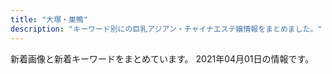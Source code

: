 ```yaml
---
title: "大塚・巣鴨"
description: "キーワード別にの巨乳アジアン・チャイナエステ嬢情報をまとめました。"
---
```


新着画像と新着キーワードをまとめています。
2021年04月01日の情報です。

<DmmAffiliateIns />
<KeywordTable
  shops={
    [
    {
        "keywords": {},
        "name": "\u3066\u3082\u307f\u3084",
        "url": "http://ko-relax.info/",
        "img_links": [],
        "station": "JR\u99d2\u8fbc\u99c5\u6771\u53e3"
    },
    {
        "keywords": {},
        "station": "JR\u99d2\u8fbc\u99c5\u6771\u53e3",
        "url": "http://arm-es.com/",
        "name": "\u30de\u30b7\u30e5\u30de\u30ed",
        "img_links": [
            "http://arm-es.com/media/sites/13/2021/02/1612779406-flash1.jpg",
            "http://arm-es.com/media/sites/13/elementor/thumbs/1612941250-2-p2nc276jzst1ag5kjadb8ljz412n1kwl8w2sec9qjk.jpg",
            "http://arm-es.com/media/sites/13/2021/02/r1-1.jpg",
            "http://arm-es.com/media/sites/13/2021/02/1612779404-flash.jpg",
            "http://arm-es.com/media/sites/13/2021/02/r2-1.jpg",
            "http://arm-es.com/media/sites/13/elementor/thumbs/1612941284-4-p2nc3351h2zivgvaybr7738yehmz4pgnh5hle19ku0.jpg",
            "http://arm-es.com/media/sites/13/2021/03/1616658265-717B549D-EE02-4F25-9DF3-43649AB2785F-242x300.jpeg",
            "http://arm-es.com/media/sites/13/elementor/thumbs/1614830040-A4F263E2-84CF-4064-849B-5F1D3A8962B7-p3pdykoker7f35d9jk8yis75bexrtphuaa8gl2e10g.jpeg",
            "http://arm-es.com/media/sites/13/elementor/thumbs/1612941234-1-p2nc1s54yg8g4orez3va4pcllv4rmf8vutn0pww1b4.jpg",
            "http://arm-es.com/media/sites/13/elementor/thumbs/1612941267-3-p2nc2n5s8wdne3iijmujipa4axtqhup7qyec8bx9rs.jpg",
            "http://arm-es.com/media/sites/13/elementor/thumbs/1612941358-6-p2nc50p3itmqqm29o5tlblp2d044yb4sepriwieg1k.jpg",
            "http://arm-es.com/media/sites/13/elementor/thumbs/1612941410-5-p2nc6dkpe7hnic39qqy6x9d191f82kitxforuwdz20.jpg",
            "http://arm-es.com/media/sites/13/2021/03/1616658266-9AFA83A6-DA81-4A53-8BB7-573D97A63C23.jpeg",
            "http://arm-es.com/media/sites/13/elementor/thumbs/1615907550-DE5AD401-0C44-4EC3-AB52-CB94A75B4D20-p4b3gedphkahsbf1rk9reb6hl6w950twbseooo34ps.jpeg",
            "http://arm-es.com/media/sites/13/elementor/thumbs/1613538765-F562FBE7-D9D5-4A85-97B7-94AF100F9870-p2zdfc5no7l6u0mpugrrh7estz1rfzcbvcszv6b2cg.jpeg",
            "http://arm-es.com/media/sites/13/elementor/thumbs/1612941267-3-p2nc2n5t7zewrticxz9ywzit7kvvofo0z361k1m1ls.jpg",
            "http://arm-es.com/media/sites/13/2021/02/1612941410-5.jpg",
            "http://arm-es.com/media/sites/13/elementor/thumbs/1612941250-2-p2nc276j0prrwq5q4xxvubba7e0huzxs0rb32mkypk.jpg",
            "http://arm-es.com/media/sites/13/2021/02/1612776477-top.jpg",
            "http://arm-es.com/media/sites/13/2021/03/1616658265-717B549D-EE02-4F25-9DF3-43649AB2785F.jpeg",
            "http://arm-es.com/media/sites/13/elementor/thumbs/1612941234-1-p2nc1s53zd76qyrkkrfuqf3wp82mfua2movbe779h4.jpg",
            "http://arm-es.com/media/sites/13/2021/03/1616658266-9AFA83A6-DA81-4A53-8BB7-573D97A63C23-233x300.jpeg",
            "http://arm-es.com/media/sites/13/elementor/thumbs/1612941284-4-p2nc3352g60s96v5co6mldhnb4p4bafgpa9apqyco0.jpg",
            "http://arm-es.com/media/sites/13/2021/02/1613544003-c19.jpg"
        ]
    },
    {
        "station": "JR\u5927\u585a\u99c5\u5357\u53e3",
        "img_links": [],
        "url": "http://rin-este.info/",
        "keywords": {},
        "name": "\u51db\u82b1 \u308a\u3093\u304b"
    },
    {
        "url": "https://sakura.aoaoeo.com/",
        "keywords": {},
        "name": "SAKURA \u30ea\u30e9\u30af\u30bc\u30fc\u30b7\u30e7\u30f3",
        "station": "JR\u5927\u585a\u99c5\u5317\u53e3",
        "img_links": []
    },
    {
        "url": "http://mermaid.tyo.ac/",
        "station": "\u897f\u5de3\u9d28\u99c5A3\u53e3",
        "keywords": {
            "83": 5,
            "D": 33,
            "E": 5,
            "87": 5,
            "86": 18,
            "85": 15,
            "C": 24
        },
        "img_links": [
            "http://mermaid.tyo.ac/photos/sites/9/2021/01/2021010607373428.jpg",
            "http://mermaid.tyo.ac/photos/sites/9/2021/01/202101060719336.jpg",
            "http://mermaid.tyo.ac/photos/sites/9/2020/07/2020070504014471.jpg",
            "http://mermaid.tyo.ac/photos/sites/9/2020/07/2020070504013113.jpg",
            "http://mermaid.tyo.ac/images/room4.jpg",
            "http://mermaid.tyo.ac/photos/sites/9/2021/01/2021010607193459.jpg",
            "http://mermaid.tyo.ac/images/room2.jpg",
            "http://mermaid.tyo.ac/photos/sites/9/2020/07/2020070504012720.jpg",
            "http://mermaid.tyo.ac/images/room1.jpg",
            "http://mermaid.tyo.ac/photos/sites/9/2020/07/2020070504014629.jpg",
            "http://mermaid.tyo.ac/photos/sites/9/2020/07/2020070504014544.jpg",
            "http://mermaid.tyo.ac/photos/sites/9/2020/07/2020070504013841.jpg",
            "http://mermaid.tyo.ac/images/themes/blue/s_link.png",
            "http://mermaid.tyo.ac/images/themes/blue/line.png",
            "http://mermaid.tyo.ac/photos/sites/9/2020/07/2020070504013573.jpg",
            "http://mermaid.tyo.ac/photos/sites/9/2020/07/202007050401424.jpg",
            "http://mermaid.tyo.ac/images/themes/blue/s_newface.png",
            "http://mermaid.tyo.ac/images/themes/blue/s_staff.png",
            "http://mermaid.tyo.ac/images/themes/blue/no1.png",
            "http://mermaid.tyo.ac/images/themes/blue/no2.png",
            "http://mermaid.tyo.ac/images/themes/blue/s_pickup.png",
            "http://mermaid.tyo.ac/photos/sites/9/2020/07/2020070504012859.jpg",
            "http://mermaid.tyo.ac/images/themes/blue/s_zysx.png",
            "http://mermaid.tyo.ac/photos/sites/9/2020/07/2020070504012584.jpg",
            "http://mermaid.tyo.ac/images/themes/blue/s_ranking.png",
            "http://mermaid.tyo.ac/images/themes/blue/s_news.png",
            "http://mermaid.tyo.ac/images/themes/blue/r3.jpg",
            "http://mermaid.tyo.ac/photos/sites/9/2020/07/202007050401371.jpg",
            "http://mermaid.tyo.ac/photos/sites/9/2021/01/2021010607193226.jpg",
            "http://mermaid.tyo.ac/photos/sites/9/2020/07/2020070504013943.jpg",
            "http://mermaid.tyo.ac/images/room3.jpg",
            "http://mermaid.tyo.ac/photos/sites/9/2020/07/2020070504013325.jpg",
            "http://mermaid.tyo.ac/images/themes/blue/mobile.jpg",
            "http://mermaid.tyo.ac/photos/sites/9/2021/01/2021010607193228.jpg",
            "http://mermaid.tyo.ac/photos/sites/9/2020/07/2020070504013427.jpg",
            "http://mermaid.tyo.ac/photos/sites/9/2020/07/2020070504014156.jpg",
            "http://mermaid.tyo.ac/photos/sites/9/2021/01/2021010607193192.jpg"
        ],
        "name": "RelaCute no.1\u30fb\u30ea\u30e9\u30ad\u30e5\u30fc\u30c8 no.1"
    },
    {
        "url": "http://rinpa-awa.info/",
        "keywords": {},
        "station": "JR\u5927\u585a\u99c5\u5317\u53e3",
        "img_links": [],
        "name": "\u99a8-\u304b\u304a\u308a-"
    },
    {
        "name": "\u604b",
        "img_links": [
            "https://koi-relax.tokyo/wp-content/themes/este/img/3.jpg",
            "https://koi-relax.tokyo/wp-content/themes/este/img/4.jpg",
            "https://koi-relax.tokyo/wp-content/themes/este/img/top-img03.png",
            "https://koi-relax.tokyo/wp-content/themes/este/img/tel_header.png",
            "https://koi-relax.tokyo/wp-content/uploads/2021/03/ui2yt1fg.jpg",
            "https://koi-relax.tokyo/wp-content/themes/este/img/top-img02.png",
            "https://koi-relax.tokyo/wp-content/uploads/2021/03/iuygfas.jpg",
            "https://koi-relax.tokyo/wp-content/themes/este/img/top-img01a.png",
            "https://koi-relax.tokyo/wp-content/uploads/2021/03/987syatdf.jpg",
            "https://koi-relax.tokyo/wp-content/themes/este/img/call.png",
            "https://koi-relax.tokyo/wp-content/themes/este/img/tel_footer.png",
            "https://koi-relax.tokyo/wp-content/themes/este/img/1.jpg",
            "https://koi-relax.tokyo/wp-content/themes/este/img/top-img01b.png",
            "https://koi-relax.tokyo/wp-content/themes/este/img/2.jpg"
        ],
        "url": "https://koi-relax.tokyo/",
        "keywords": {
            "D": 12
        },
        "station": "JR\u5de3\u9d28\u99c5"
    },
    {
        "station": "JR\u5de3\u9d28\u99c5\u6b63\u9762\u53e3",
        "url": "http://www.relax-luck.work/",
        "name": "Relax Luck",
        "img_links": [
            "http://www.relax-luck.work/sp/images/rec2.jpg",
            "http://www.relax-luck.work/sp/staff/sizuka.jpg",
            "http://www.relax-luck.work/images/tr.jpg",
            "http://www.relax-luck.work/images/1.jpg",
            "http://www.relax-luck.work/images/ta.jpg",
            "http://www.relax-luck.work/images/news_t.jpg",
            "http://www.relax-luck.work/img/siori1.jpg",
            "http://www.relax-luck.work/images/sys.png",
            "http://www.relax-luck.work/sp/images/head.jpg",
            "http://www.relax-luck.work/sp/menu/top.jpg",
            "http://www.relax-luck.work/images/interior_t.jpg",
            "http://www.relax-luck.work/sp/staff/erika.jpg",
            "http://www.relax-luck.work/sp/staff/miho.jpg",
            "http://www.relax-luck.work/sp/images/staff_t.jpg",
            "http://www.relax-luck.work/sp/images/ac1.png",
            "http://www.relax-luck.work/images/2.jpg",
            "http://www.relax-luck.work/sp/images/news.jpg",
            "http://www.relax-luck.work/sp/staff/siori.jpg",
            "http://www.relax-luck.work/sp/img/miho2.jpg",
            "http://www.relax-luck.work/images/int1.png",
            "http://www.relax-luck.work/images/int2.png",
            "http://www.relax-luck.work/images/sm.jpg",
            "http://www.relax-luck.work/sp/images/ta.png",
            "http://www.relax-luck.work/images/staff_t.jpg",
            "http://www.relax-luck.work/images/ac1.jpg",
            "http://www.relax-luck.work/sp/img/sizuka2.jpg",
            "http://www.relax-luck.work/sp/images/int2.png",
            "http://www.relax-luck.work/sp/img/miho1.jpg",
            "http://www.relax-luck.work/images/head.jpg",
            "http://www.relax-luck.work/img/sizuka2.jpg",
            "http://www.relax-luck.work/sp/images/rec1.jpg",
            "http://www.relax-luck.work/sp/img/erika1.jpg",
            "http://www.relax-luck.work/sp/img/siori1.jpg",
            "http://www.relax-luck.work/img/siori2.jpg",
            "http://www.relax-luck.work/sp/img/siori2.jpg",
            "http://www.relax-luck.work/images/3.jpg",
            "http://www.relax-luck.work/sp/images/sys.png",
            "http://www.relax-luck.work/sp/img/sizuka1.jpg",
            "http://www.relax-luck.work/img/sizuka1.jpg",
            "http://www.relax-luck.work/sp/images/footer.jpg",
            "http://www.relax-luck.work/img/erika1.jpg",
            "http://www.relax-luck.work/images/rec2.jpg",
            "http://www.relax-luck.work/img/miho1.jpg",
            "http://www.relax-luck.work/img/miho2.jpg",
            "http://www.relax-luck.work/img/erika2.jpg",
            "http://www.relax-luck.work/images/rec1.jpg",
            "http://www.relax-luck.work/images/4.jpg",
            "http://www.relax-luck.work/sp/menu/staff.jpg",
            "http://www.relax-luck.work/sp/images/interior_t.jpg",
            "http://www.relax-luck.work/sp/images/tel.png",
            "http://www.relax-luck.work/sp/images/ac1.jpg",
            "http://www.relax-luck.work/sp/img/erika2.jpg",
            "http://www.relax-luck.work/sp/images/int1.png"
        ],
        "keywords": {}
    },
    {
        "keywords": {},
        "station": "JR\u99d2\u8fbc\u99c5\u5317\u53e3",
        "url": "http://koukou.ests.co/",
        "name": "\u3046\u3055\u304e",
        "img_links": []
    },
    {
        "keywords": {
            "87": 12,
            "D": 48,
            "C": 12,
            "83": 12,
            "86": 36
        },
        "name": "\u7652\u51e6\uff5e\u30e6\u30c9\u30b3\u30ed\uff5e",
        "img_links": [
            "http://relaxation.ebb.jp/2/uploadimg/1614949857.jpg",
            "http://relaxation.ebb.jp/2/uploadimg/1614080688.jpg",
            "http://relaxation.ebb.jp/2/uploadimg/1614080543.jpg",
            "http://relaxation.ebb.jp/2/uploadimg/1615986161.jpg",
            "http://relaxation.ebb.jp/2/uploadimg/1614080675.jpg",
            "http://relaxation.ebb.jp/2/uploadimg/1614080603.jpg",
            "http://relaxation.ebb.jp/2/uploadimg/1614080748.jpg",
            "http://relaxation.ebb.jp/int3.jpg",
            "http://relaxation.ebb.jp/2/uploadimg/1614080305.jpg",
            "http://relaxation.ebb.jp/2/uploadimg/1614080268.jpg",
            "http://relaxation.ebb.jp/dozdLZQPkhPUwC2.png",
            "http://relaxation.ebb.jp/int1.jpg",
            "http://relaxation.ebb.jp/2/uploadimg/1614080297.jpg",
            "http://relaxation.ebb.jp/2/uploadimg/1614080587.jpg",
            "http://relaxation.ebb.jp/2/uploadimg/1614080739.jpg",
            "http://relaxation.ebb.jp/int2.jpg",
            "http://relaxation.ebb.jp/2/uploadimg/1614080597.jpg",
            "http://relaxation.ebb.jp/2/uploadimg/1614080670.jpg",
            "http://relaxation.ebb.jp/2/uploadimg/1614080617.jpg",
            "http://relaxation.ebb.jp/vis_theptframe.png"
        ],
        "url": "http://relaxation.ebb.jp/",
        "station": "JR\u99d2\u8fbc\u99c5\u5317\u53e3"
    },
    {
        "img_links": [
            "http://relax-orange.work/i/img/s5.jpg",
            "http://relax-orange.work/img/st3.jpg",
            "http://relax-orange.work/i/img/r4.jpg",
            "http://relax-orange.work/img/nos.jpg",
            "http://relax-orange.work/i/img/acc.jpg",
            "http://relax-orange.work/img/st1.jpg",
            "http://relax-orange.work/img/m40.png",
            "http://relax-orange.work/img/sta3.jpg",
            "http://relax-orange.work/img/sta1.jpg",
            "http://relax-orange.work/i/img/kanban.jpg",
            "http://relax-orange.work/img/st2.jpg",
            "http://relax-orange.work/img/m30.png",
            "http://relax-orange.work/i/img/s1.jpg",
            "http://relax-orange.work/i/img/r2.jpg",
            "http://relax-orange.work/img/st5.jpg",
            "http://relax-orange.work/img/s5.jpg",
            "http://relax-orange.work/img/s1.jpg",
            "http://relax-orange.work/img/m20.png",
            "http://relax-orange.work/img/sta5.jpg",
            "http://relax-orange.work/img/m1.png",
            "http://relax-orange.work/img/m3.png",
            "http://relax-orange.work/img/mobile-botton-0.png",
            "http://relax-orange.work/img/m60.png",
            "http://relax-orange.work/i/img/s2.jpg",
            "http://relax-orange.work/img/m5.png",
            "http://relax-orange.work/img/m4.png",
            "http://relax-orange.work/i/img/r1.jpg",
            "http://relax-orange.work/img/s2.jpg",
            "http://relax-orange.work/img/kanban.jpg",
            "http://relax-orange.work/i/img/r3.jpg",
            "http://relax-orange.work/img/sta2.jpg",
            "http://relax-orange.work/img/m6.png",
            "http://relax-orange.work/img/m50.png",
            "http://relax-orange.work/i/img/sta5.jpg",
            "http://relax-orange.work/img/m2.png",
            "http://relax-orange.work/i/img/s3.jpg",
            "http://relax-orange.work/img/s3.jpg"
        ],
        "url": "http://relax-orange.work/",
        "station": "JR\u5de3\u9d28\u99c5\u5317\u53e3",
        "name": "\u30aa\u30ec\u30f3\u30b8",
        "keywords": {
            "86": 4,
            "88": 3,
            "E": 3,
            "C": 14,
            "85": 3,
            "D": 4,
            "87": 3
        }
    },
    {
        "img_links": [
            "http://www.ko-story.com/css/nav/nav-006.jpg",
            "http://www.ko-story.com/css/staff/staff-012-b.jpg",
            "http://www.ko-story.com/css/staff/staff-010-b.jpg",
            "http://www.ko-story.com/css/staff/staff-0014-a.jpg",
            "http://www.ko-story.com/css/staff/staff-012-a.jpg",
            "http://www.ko-story.com/css/staff/staff-010-a.jpg",
            "http://www.ko-story.com/css/nav/nav-004.jpg",
            "http://www.ko-story.com/css/tel01.png",
            "http://www.ko-story.com/css/top01-left01.png",
            "http://www.ko-story.com/css/main-girl02.png",
            "http://www.ko-story.com/css/top01-left03.jpg",
            "http://www.ko-story.com/css/staff/staff-0013-a.jpg",
            "http://www.ko-story.com/css/top01-left02.jpg",
            "http://www.ko-story.com/css/main-staff01.jpg",
            "http://www.ko-story.com/css/nav/nav-002.jpg",
            "http://www.ko-story.com/css/nav/nav-001.jpg",
            "http://www.ko-story.com/css/staff/staff-0014-b.jpg",
            "http://www.ko-story.com/css/nav/nav-005.jpg",
            "http://www.ko-story.com/css/osusume-00014a.jpg",
            "http://www.ko-story.com/css/osusume-013.jpg",
            "http://www.ko-story.com/css/nav/nav-007.jpg",
            "http://www.ko-story.com/css/osusume-011.jpg",
            "http://www.ko-story.com/css/main-staff03.jpg",
            "http://www.ko-story.com/css/nav/nav-003.jpg",
            "http://www.ko-story.com/css/staff/staff-0013-b.jpg",
            "http://www.ko-story.com/css/head-change.jpg"
        ],
        "station": "JR\u99d2\u8fbc\u99c5\u5357\u53e3",
        "keywords": {
            "89": 2,
            "D": 8,
            "88": 6
        },
        "name": "\u30b9\u30c8\u30fc\u30ea\u30fc",
        "url": "http://www.ko-story.com/"
    },
    {
        "img_links": [],
        "name": "\u7652\u3057\u306e\u68ee",
        "url": "http://iyashinomori.oks.bz/",
        "station": "JR\u99d2\u8fbc\u99c5\u5357\u53e3",
        "keywords": {}
    },
    {
        "img_links": [
            "https://townnet.ne.jp/myondon/top/view/img/v_04.jpg",
            "https://townnet.ne.jp/myondon/top/view/img/s_10.jpg",
            "https://townnet.ne.jp/myondon/top/view/img/s_12.jpg",
            "https://townnet.ne.jp/myondon/top/staff/img/aya.jpg",
            "https://townnet.ne.jp/myondon/top/view/img/v_07.jpg",
            "https://townnet.ne.jp/myondon/top/view/img/s_04.jpg",
            "https://townnet.ne.jp/myondon/top/view/img/s_06.jpg",
            "https://townnet.ne.jp/myondon/top/view/img/s_07.jpg",
            "https://townnet.ne.jp/myondon/top/staff/img/hal.jpg",
            "https://townnet.ne.jp/myondon/top/img/net1.jpg",
            "https://townnet.ne.jp/myondon/top/view/img/v_05.jpg",
            "https://townnet.ne.jp/myondon/img/img_02.jpg",
            "https://townnet.ne.jp/myondon/top/staff/img/mari.jpg",
            "https://townnet.ne.jp/myondon/top/view/img/s_03.jpg",
            "https://townnet.ne.jp/myondon/top/view/img/s_11.jpg",
            "https://townnet.ne.jp/myondon/top/system/img/price.jpg",
            "https://townnet.ne.jp/myondon/top/system/img/net.jpg",
            "https://townnet.ne.jp/myondon/top/view/img/s_08.jpg",
            "https://townnet.ne.jp/myondon/top/access/img/kanban.jpg",
            "https://townnet.ne.jp/myondon/top/img/information.jpg",
            "https://townnet.ne.jp/myondon/top/staff/img/bb.jpg",
            "https://townnet.ne.jp/myondon/top/view/img/v_08.jpg",
            "https://townnet.ne.jp/myondon/top/staff/img/kaori_1.jpg",
            "https://townnet.ne.jp/myondon/top/view/img/s_05.jpg",
            "https://townnet.ne.jp/myondon/top/staff/img/jun2.jpg",
            "https://townnet.ne.jp/myondon/top/view/img/s_09.jpg",
            "https://townnet.ne.jp/myondon/top/view/img/v_01.jpg",
            "https://townnet.ne.jp/myondon/top/view/img/v_06.jpg",
            "https://townnet.ne.jp/myondon/top/view/img/s_02.jpg",
            "https://townnet.ne.jp/myondon/top/view/img/v_02.jpg",
            "https://townnet.ne.jp/myondon/top/view/img/v_03.jpg",
            "https://townnet.ne.jp/myondon/top/staff/img/kaori.jpg",
            "https://townnet.ne.jp/myondon/top/staff/img/g_6576.jpg",
            "https://townnet.ne.jp/myondon/top/view/img/s_01.jpg"
        ],
        "name": "\u660e\u6d1e",
        "station": "JR\u5927\u585a\u99c5\u5317\u53e3",
        "url": "https://townnet.ne.jp/myondon/",
        "keywords": {}
    }
]
}
/>
<DmmAffiliateScript />
